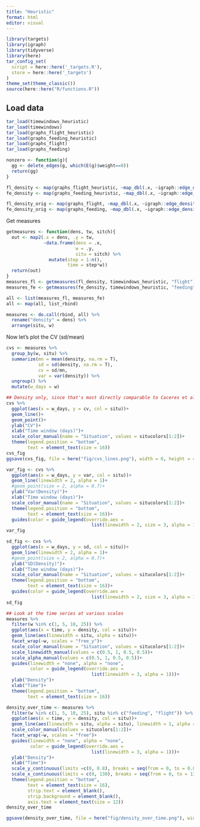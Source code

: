 ```yaml
---
title: "Heuristic"
format: html
editor: visual
---
```


```r
library(targets)
library(igraph)
library(tidyverse)
library(here)
tar_config_set(
  script = here::here('_targets.R'),
  store = here::here('_targets')
)
theme_set(theme_classic())
source(here::here("R/functions.R"))
```

## Load data

```r
tar_load(timewindows_heuristic)
tar_load(timewindows)
tar_load(graphs_flight_heuristic)
tar_load(graphs_feeding_heuristic)
tar_load(graphs_flight)
tar_load(graphs_feeding)
```

```r
nonzero <- function(g){
  gg <- delete_edges(g, which(E(g)$weight==0))
  return(gg)
}

fl_density <- map(graphs_flight_heuristic, ~map_dbl(.x, ~igraph::edge_density(nonzero(.x))))
fe_density <- map(graphs_feeding_heuristic, ~map_dbl(.x, ~igraph::edge_density(nonzero(.x))))

fl_density_orig <- map(graphs_flight, ~map_dbl(.x, ~igraph::edge_density(nonzero(.x))))
fe_density_orig <- map(graphs_feeding, ~map_dbl(.x, ~igraph::edge_density(nonzero(.x))))
```

Get measures

```r
getmeasures <- function(dens, tw, sitch){
  out <- map2(.x = dens, .y = tw,
              ~data.frame(dens = .x, 
                          w = .y, 
                          situ = sitch) %>%
                mutate(step = 1:n(),
                       time = step*w))
  return(out)
}
measures_fl <- getmeasures(fl_density, timewindows_heuristic, "flight")
measures_fe <- getmeasures(fe_density, timewindows_heuristic, "feeding")

all <- list(measures_fl, measures_fe)
all <- map(all, list_rbind)

measures <- do.call(rbind, all) %>%
  rename("density" = dens) %>%
  arrange(situ, w)
```

Now let's plot the CV (sd/mean)

```r
cvs <- measures %>%
  group_by(w, situ) %>%
  summarize(mn = mean(density, na.rm = T),
            sd = sd(density, na.rm = T),
            cv = sd/mn,
            var = var(density)) %>%
  ungroup() %>%
  mutate(w_days = w)
```

```r
## Density only, since that's most directly comparable to Caceres et al.
cvs %>%
  ggplot(aes(x = w_days, y = cv, col = situ))+
  geom_line()+
  geom_point()+
  ylab("CV")+
  xlab("Time window (days)")+
  scale_color_manual(name = "Situation", values = situcolors[1:2])+
  theme(legend.position = "bottom",
        text = element_text(size = 16))
cvs_fig
ggsave(cvs_fig, file = here("fig/cvs_lines.png"), width = 6, height = 4)

var_fig <- cvs %>%
  ggplot(aes(x = w_days, y = var, col = situ))+
  geom_line(linewidth = 2, alpha = 1)+
  #geom_point(size = 2, alpha = 0.7)+
  ylab("Var(Density)")+
  xlab("Time window (days)")+
  scale_color_manual(name = "Situation", values = situcolors[1:2])+
  theme(legend.position = "bottom",
        text = element_text(size = 16))+
  guides(color = guide_legend(override.aes = 
                                list(linewidth = 2, size = 3, alpha = 1)))
var_fig

sd_fig <- cvs %>%
  ggplot(aes(x = w_days, y = sd, col = situ))+
  geom_line(linewidth = 2, alpha = 1)+
  #geom_point(size = 2, alpha = 0.7)+
  ylab("SD(Density)")+
  xlab("Time window (days)")+
  scale_color_manual(name = "Situation", values = situcolors[1:2])+
  theme(legend.position = "bottom",
        text = element_text(size = 16))+
  guides(color = guide_legend(override.aes = 
                                list(linewidth = 2, size = 3, alpha = 1)))
sd_fig
```

```r
## Look at the time series at various scales
measures %>%
  filter(w %in% c(1, 5, 10, 25)) %>%
  ggplot(aes(x = time, y = density, col = situ))+
  geom_line(aes(linewidth = situ, alpha = situ))+
  facet_wrap(~w, scales = "free_y")+
  scale_color_manual(name = "Situation", values = situcolors[1:2])+
  scale_linewidth_manual(values = c(0.5, 1, 0.5, 0.5))+
  scale_alpha_manual(values = c(0.5, 1, 0.5, 0.5))+
  guides(linewidth = "none", alpha = "none",
         color = guide_legend(override.aes = 
                                list(linewidth = 3, alpha = 1)))+
  ylab("Density")+
  xlab("Time")+
  theme(legend.position = "bottom",
        text = element_text(size = 16))

density_over_time <- measures %>%
  filter(w %in% c(1, 5, 10, 25), situ %in% c("feeding", "flight")) %>%
  ggplot(aes(x = time, y = density, col = situ))+
  geom_line(aes(linewidth = situ, alpha = situ), linewidth = 1, alpha = 1)+
  scale_color_manual(values = situcolors[1:2])+
  facet_wrap(~w, scales = "free")+
  guides(linewidth = "none", alpha = "none",
         color = guide_legend(override.aes = 
                                list(linewidth = 3, alpha = 1)))+
  ylab("Density")+
  xlab("Time")+
  scale_y_continuous(limits =c(0, 0.8), breaks = seq(from = 0, to = 0.8, by = 0.2))+
  scale_x_continuous(limits = c(0, 130), breaks = seq(from = 0, to = 130, by = 25))+
  theme(legend.position = "bottom",
        text = element_text(size = 16),
        strip.text = element_blank(),
        strip.background = element_blank(),
        axis.text = element_text(size = 12))
density_over_time

ggsave(density_over_time, file = here("fig/density_over_time.png"), width = 6, height = 4)
```

